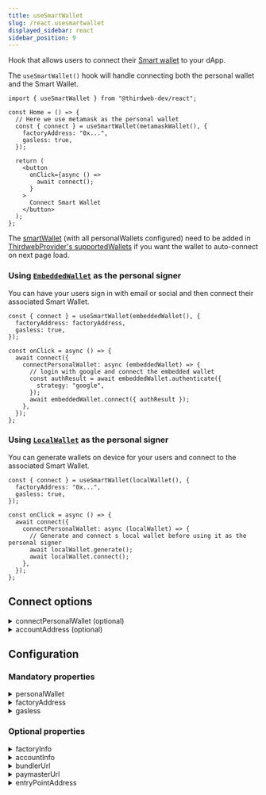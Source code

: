 ```yaml
---
title: useSmartWallet
slug: /react.usesmartwallet
displayed_sidebar: react
sidebar_position: 9
---
```


Hook that allows users to connect their [Smart wallet](/wallet/smart-wallet) to your dApp.

The `useSmartWallet()` hook will handle connecting both the personal wallet and the Smart Wallet.

```tsx
import { useSmartWallet } from "@thirdweb-dev/react";

const Home = () => {
  // Here we use metamask as the personal wallet
  const { connect } = useSmartWallet(metamaskWallet(), {
    factoryAddress: "0x...",
    gasless: true,
  });

  return (
    <button
      onClick={async () =>
        await connect();
      }
    >
      Connect Smart Wallet
    </button>
  );
};
```

The [smartWallet](/react/react.smartWallet) (with all personalWallets configured) need to be added in [ThirdwebProvider's supportedWallets](/react/react.thirdwebprovider#supportedwallets-optional) if you want the wallet to auto-connect on next page load.

### Using [`EmbeddedWallet`](/embedded-wallet) as the personal signer

You can have your users sign in with email or social and then connect their associated Smart Wallet.

```tsx
const { connect } = useSmartWallet(embeddedWallet(), {
  factoryAddress: factoryAddress,
  gasless: true,
});

const onClick = async () => {
  await connect({
    connectPersonalWallet: async (embeddedWallet) => {
      // login with google and connect the embedded wallet
      const authResult = await embeddedWallet.authenticate({
        strategy: "google",
      });
      await embeddedWallet.connect({ authResult });
    },
  });
};
```

### Using [`LocalWallet`](/wallet/local-wallet) as the personal signer

You can generate wallets on device for your users and connect to the associated Smart Wallet.

```tsx
const { connect } = useSmartWallet(localWallet(), {
  factoryAddress: "0x...",
  gasless: true,
});

const onClick = async () => {
  await connect({
    connectPersonalWallet: async (localWallet) => {
      // Generate and connect s local wallet before using it as the personal signer
      await localWallet.generate();
      await localWallet.connect();
    },
  });
};
```

## Connect options

<details>
  <summary>connectPersonalWallet (optional)</summary>
  <div>

A function to determine how to connect to the given personal wallet. Gives a created instance of the wallet as an argument.

</div>
</details>

<details>
  <summary>accountAddress (optional)</summary>
  <div>

The specific smart wallet address to connect to.

</div>
</details>

## Configuration

### Mandatory properties

<details>
  <summary>personalWallet</summary>
  <div>

A wallet configuration object from [@thirdweb-dev/react](https://www.npmjs.com/package/@thirdweb-dev/react) package.

Ex: `metamaksWallet()`, `coinbaseWallet()`, `walletConnectWallet()`, `embeddedWallet()`, `localWallet()`, etc.

</div>
</details>

<details>
  <summary>factoryAddress</summary>
  <div>

The address of the Smart Wallet Factory contract.

Must be a `string`.

</div>
</details>

<details>
  <summary>gasless</summary>
  <div>

Whether to turn on or off gasless transactions.

- If set to `true`, all gas fees will be paid by a paymaster.
- If set to `false`, all gas fees will be paid by the Smart Wallet itself (needs to be funded).

Must be a `boolean`.

</div>
</details>

### Optional properties

<details>
  <summary>factoryInfo</summary>
  <div>

Customize how the Smart Wallet Factory contract is interacted with. If not provided, the default functions will be used.

Must be a `object`. The object can contain the following properties:

- `createAccount` - a function that returns the transaction object to create a new Smart Wallet.
- `getAccountAddress` - a function that returns the address of the Smart Wallet contract given the owner address.
- `abi` - optional ABI. If not provided, the ABI will be auto-resolved.

Example:

```javascript
 {
  createAccount: (factory, owner) => {
    return factory.prepare("customCreateAccount", [
      owner,
      getExtraData(),
    ]);
  },
  getAccountAddress(factory, owner) {
    return factory.call("getAccountAddress", [owner]);
  },
  abi: [...]
}
```

</div>
</details>

<details>
  <summary>accountInfo</summary>
  <div>

Customize how the Smart Wallet Account contract is interacted with. If not provided, the default functions will be used.

Must be a `object`. The object can contain the following properties:

- `execute` - a function that returns the transaction object to execute an arbitrary transaction.
- `getNonce` - a function that returns the current nonce of the account.
- `abi` - optional ABI. If not provided, the ABI will be auto-resolved.

Example:

```javascript
{
  execute(account, target, value, data) {
    return account.prepare("customExecute", [
      target, value, data
    ]);
  },
  getNonce(account) {
    return account.call("getNonce");
  },
  abi: [...]
}
```

</div>
</details>

<details>
  <summary>bundlerUrl</summary>
  <div>

Your own bundler URL to send user operations to. Uses thirdweb's bundler by default.

Must be a `string`.

</div>
</details>

<details>
  <summary>paymasterUrl</summary>
  <div>

Your own paymaster URL to send user operations to for gasless transactions. Uses thirdweb's paymaster by default.

Must be a `string`.

</div>
</details>

<details>
  <summary>entryPointAddress</summary>
  <div>

The entrypoint contract address. Uses v0.6 by default.

Must be a `string`.

</div>
</details>
